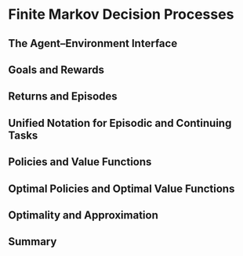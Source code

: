 #  Finite Markov Decision Processes

## The Agent–Environment Interface 

## Goals and Rewards

## Returns and Episodes

## Unified Notation for Episodic and Continuing Tasks 

## Policies and Value Functions

## Optimal Policies and Optimal Value Functions

## Optimality and Approximation

## Summary

